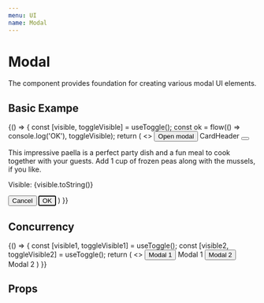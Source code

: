 ```yaml
---
menu: UI
name: Modal
---
```



# Modal

The component provides foundation for creating various modal UI elements.

## Basic Exampe

<Playground>
  {() => {
    const [visible, toggleVisible] = useToggle();
    const ok = flow(() => console.log('OK'), toggleVisible);
    return (
      <>
        <Button onClick={toggleVisible} bgColor="primary" rize={1}>
          Open modal
        </Button>
        <Modal css={{ padding: 40 }} onClose={toggleVisible} visible={visible} align="top">
          <Card rize={1} css={{ maxWidth: 560 }}>
            <CardHeader fitRight>
              CardHeader
               <Addon>
                 <Button round>
                  <DotsThreeVertical />
                 </Button>
               </Addon>
            </CardHeader>
            <CardBody color="textSecondary">
              <p>
              This impressive paella is a perfect party dish and a fun meal to cook together with your
              guests. Add 1 cup of frozen peas along with the mussels, if you like.
              </p>
              <p>
                Visible: {visible.toString()}
              </p>
            </CardBody>
            <CardFooter right>
              <Button onClick={toggleVisible}>Cancel</Button>
              <Button autoFocus bgColor="primary" onClick={ok} rize={2}>OK</Button>
            </CardFooter>
          </Card>
        </Modal>
      </>
    )
  }}
</Playground>

## Concurrency

<Playground>
  {() => {
    const [visible1, toggleVisible1] = useToggle();
    const [visible2, toggleVisible2] = useToggle();
    return (
      <>
        <Button onClick={toggleVisible1} bgColor="primary" rize={1}>
          Modal 1
        </Button>
        <Modal css={{ padding: 40 }} onClose={toggleVisible1} visible={visible1}>
          <Card rize={1} css={{ maxWidth: 560 }}>
            Modal 1
          </Card>
        </Modal>
        <Button onClick={toggleVisible2} bgColor="primary" rize={1}>
          Modal 2
        </Button>
        <Modal css={{ padding: 40 }} onClose={toggleVisible2} visible={visible2} align="bottom">
          <Card rize={1} css={{ maxWidth: 560 }}>
            Modal 2
          </Card>
        </Modal>
      </>
    )
  }}
</Playground>

## Props

<Props of={Modal} />
